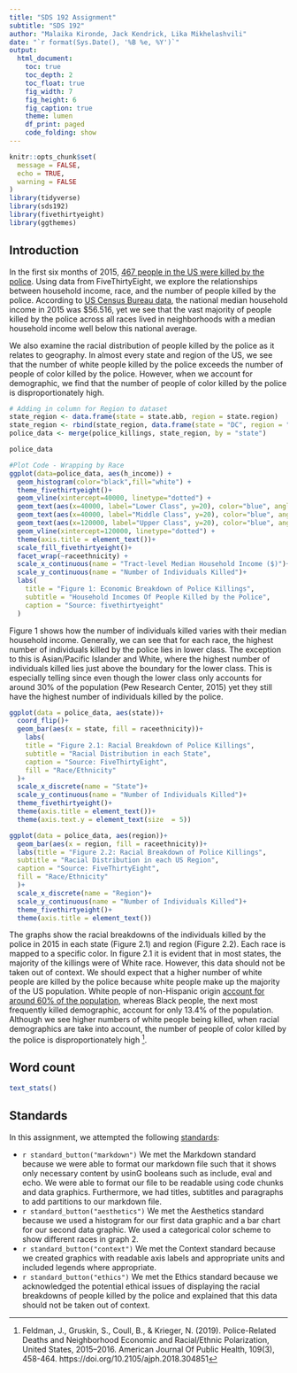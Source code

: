 ```yaml
---
title: "SDS 192 Assignment"
subtitle: "SDS 192"
author: "Malaika Kironde, Jack Kendrick, Lika Mikhelashvili"
date: "`r format(Sys.Date(), '%B %e, %Y')`"
output: 
  html_document:
    toc: true
    toc_depth: 2
    toc_float: true
    fig_width: 7
    fig_height: 6
    fig_caption: true
    theme: lumen
    df_print: paged
    code_folding: show
---
```


```r
knitr::opts_chunk$set(
  message = FALSE,
  echo = TRUE,
  warning = FALSE
)
library(tidyverse)
library(sds192)
library(fivethirtyeight)
library(ggthemes)
```

## Introduction

In the first six months of 2015, [467 people in the US were killed by the police](https://fivethirtyeight.com/features/where-police-have-killed-americans-in-2015/). Using data from FiveThirtyEight, we explore the relationships between household income, race, and the number of people killed by the police. According to [US Census Bureau data](https://www.census.gov/library/publications/2016/demo/p60-256.html#:~:text=Median%20household%20income%20in%20the,before%20the%20most%20recent%20recession.), the national median household income in 2015 was $56.516, yet we see that the vast majority of people killed by the police across all races lived in neighborhoods with a median household income well below this national average.

We also examine the racial distribution of people killed by the police as it relates to geography. In almost every state and region of the US, we see that the number of white people killed by the police exceeds the number of people of color killed by the police. However, when we account for demographic, we find that the number of people of color killed by the police is disproportionately high.

```r
# Adding in column for Region to dataset
state_region <- data.frame(state = state.abb, region = state.region)
state_region <- rbind(state_region, data.frame(state = "DC", region = "South"))
police_data <- merge(police_killings, state_region, by = "state")
```

```r
police_data
```


```r
#Plot Code - Wrapping by Race
ggplot(data=police_data, aes(h_income)) +
  geom_histogram(color="black",fill="white") +
  theme_fivethirtyeight()+ 
  geom_vline(xintercept=40000, linetype="dotted") +
  geom_text(aes(x=40000, label="Lower Class", y=20), color="blue", angle=90, vjust = -0.5, size=2) + 
  geom_text(aes(x=40000, label="Middle Class", y=20), color="blue", angle=90, vjust=1.5, size=2) +
  geom_text(aes(x=120000, label="Upper Class", y=20), color="blue", angle=90, vjust=1.5, size=2) +
  geom_vline(xintercept=120000, linetype="dotted") +
  theme(axis.title = element_text())+
  scale_fill_fivethirtyeight()+
  facet_wrap(~raceethnicity) + 
  scale_x_continuous(name = "Tract-level Median Household Income ($)")+
  scale_y_continuous(name = "Number of Individuals Killed")+
  labs(
    title = "Figure 1: Economic Breakdown of Police Killings",
    subtitle = "Household Incomes Of People Killed by the Police",
    caption = "Source: fivethirtyeight"
  )
```

Figure 1 shows how the number of individuals killed varies with their median household income. Generally, we can see that for each race, the highest number of individuals killed by the police lies in lower class. The exception to this is Asian/Pacific Islander and White, where the highest number of individuals killed lies just above the boundary for the lower class. This is especially telling since even though the lower class only accounts for around 30% of the population (Pew Research Center, 2015) yet they still have the highest number of individuals killed by the police.

```r
ggplot(data = police_data, aes(state))+
  coord_flip()+
  geom_bar(aes(x = state, fill = raceethnicity))+
    labs(
    title = "Figure 2.1: Racial Breakdown of Police Killings", 
    subtitle = "Racial Distribution in each State",
    caption = "Source: FiveThirtyEight",
    fill = "Race/Ethnicity"
  )+
  scale_x_discrete(name = "State")+
  scale_y_continuous(name = "Number of Individuals Killed")+
  theme_fivethirtyeight()+ 
  theme(axis.title = element_text())+
  theme(axis.text.y = element_text(size  = 5))
```

```r
ggplot(data = police_data, aes(region))+
  geom_bar(aes(x = region, fill = raceethnicity))+
  labs(title = "Figure 2.2: Racial Breakdown of Police Killings",
  subtitle = "Racial Distribution in each US Region",
  caption = "Source: FiveThirtyEight",
  fill = "Race/Ethnicity"
  )+
  scale_x_discrete(name = "Region")+
  scale_y_continuous(name = "Number of Individuals Killed")+
  theme_fivethirtyeight()+ 
  theme(axis.title = element_text())
```

The graphs show the racial breakdowns of the individuals killed by the police in 2015 in each state (Figure 2.1) and region (Figure 2.2). Each race is mapped to a specific color. In figure 2.1 it is evident that in most states, the majority of the killings were of White race. However, this data should not be taken out of context. We should expect that a higher number of white people are killed by the police because white people make up the majority of the US population. White people of non-Hispanic origin [account for around 60% of the population](https://www.census.gov/quickfacts/fact/table/US/PST045219), whereas Black people, the next most frequently killed demographic, account for only 13.4% of the population. Although we see higher numbers of white people being killed, when racial demographics are take into account, the number of people of color killed by the police is disproportionately high ^[Feldman, J., Gruskin, S., Coull, B., & Krieger, N. (2019). Police-Related Deaths and Neighborhood Economic and Racial/Ethnic Polarization, United States, 2015–2016. American Journal Of Public Health, 109(3), 458-464. https://doi.org/10.2105/ajph.2018.304851].


## Word count

```r
text_stats()
```

## Standards

In this assignment, we attempted the following [standards](https://beanumber.github.io/sds192/standards.html):

- `r standard_button("markdown")`
We met the Markdown standard because we were able to format our markdown file such that it shows only necessary content by usinG booleans such as include, eval and echo. We were able to format our file to be readable using code chunks and data graphics. Furthermore, we had titles, subtitles and paragraphs to add partitions to our markdown file.
- `r standard_button("aesthetics")`
We met the Aesthetics standard because we used a histogram for our first data graphic and a bar chart for our second data graphic. We used a categorical color scheme to show different races in graph 2.
- `r standard_button("context")`
We met the Context standard because we created graphics with readable axis labels and appropriate units and included legends where appropriate.
- `r standard_button("ethics")`
We met the Ethics standard because we acknowledged the potential ethical issues of displaying the racial breakdowns of people killed by the police and explained that this data should not be taken out of context.

